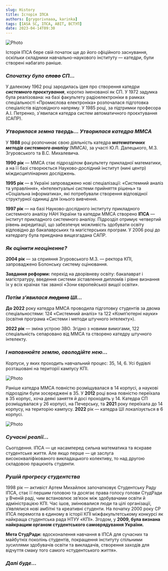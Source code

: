 ```yaml
---
slug: History
title: Історія ІПСА
authors: [grygorivnaaa, karinka]
tags: [IASA SC, ІПСА, ABIT, ВСТУП]
date: 2023-04-14T09:30
---
```


![Photo](./42.png)

Історія ІПСА бере свій початок ще до його офіційного заснування, оскільки складники навчально-наукового інституту — катедри, були створені набагато раніше.

### **_Спочатку було ~~слово~~ СП…_**

У далекому 1962 році зародилась ідея про створення катедри **_системного проєктування_**, коротко іменованої як СП. У 1972 задумка була реалізована: на базі факультету радіоелектроніки в рамках спеціальності «Промислова електроніка» розпочалася підготовка спеціалістів відповідного напряму. У 1985 році, за підтримки професора А.І. Петренко, з'явилася катедра систем автоматичного проєктування (САПР).

### **_Утворилася земна твердь… Утворилася катедра ММСА_**

У **1988** році розпочинає свою діяльність катедра **_математичних методів системного аналізу_** (ММСА), за участі Ю.Л. Далецького, М.З. Згуровського та В.С. Михалевича.

**1990 рік** — ММСА стає підрозділом факультету прикладної математики, а на її базі створюється Науково-дослідний інститут (нині центр) міждисциплінарних досліджень.

**1995 рік** — в Україні запроваджено нові спеціалізації: «Системний аналіз та управління», «Інтелектуальні системи прийняття рішень» та «Соціальна інформатика», які потребували створення відповідної структурної одиниці для їхнього вивчення.

**1997 рік** — на базі Науково-дослідного інституту прикладного системного аналізу НАН України та катедри ММСА створено **ІПСА** — інститут прикладного системного аналізу. Підрозділ отримує четвертий рівень акредитації, що забезпечує можливість здобувати освіту відповідно до бакалаврських та магістерських програм. У 2006 році до катедрату була приєднана вищезгадана САПР.

### **_Як оцінити неоціненне?_**

**2004 рік** — за сприяння Згуровського М.З. — ректора КПІ, запроваджено Болонську систему оцінювання.

**Завдання реформи:** перехід на дворівневу освіту: бакалаврат і магістратуру, введення системи зіставлення дипломів і рівне визнання їх у всіх країнах так званої «Зони європейської вищої освіти».

### **_Потім з’явилася ~~людина~~ ШІ…_**

**До 2022** року катедра ММСА проводила підготовку студентів за двома спеціальностями: 124 «Системний аналіз» та 122 «Комп’ютерні науки» (освітня програма «Системи і методи штучного інтелекту»).

**2022 рік** — зміна устрою ЗВО. Згідно з новими вимогами, 122 спеціальність сепаровано від ММСА та створено катедру штучного інтелекту.

### **_І наповнюйте землю, оволодійте нею…_**

Корпуси, у яких проходить навчальний процес: 35, 14, 6. Усі будівлі розташовані на території кампусу КПІ.

![Photo](./3photo.jpg)

Раніше катедра ММСА повністю розміщувалася в 14 корпусі, а наукові підрозділи були зосереджені в 35. У **2012** році вона повністю переїхала в 35 корпус, хоча деякі заняття й досі проходять у 14. Катедра СП розміщувалася у 26 корпусі, на Печерську, та **2021** року переїхала до 14 корпусу, на територію кампусу. **2022** рік — катедра ШІ локалізується в 6 корпусі.

![Photo](./stare.png)

### **_Сучасні реалії…_**

Сьогодення. ІПСА — це насамперед сильна математика та яскраве студентське життя. Але якщо перше — це заслуга висококваліфікованого викладацького колективу, то над другою складовою працюють студенти.

### **_Рушій прогресу студентства_**

1998 рік — активіст Артем Михайлюк започатковує Студентську Раду ІПСА, стає її першим головою та досягає права голосу голови СтудРади у Вченій раді, чим встановлює зв’язок між здобувачами освіти й адміністрацією КПІ. Час ішов, змінювалися люди та цілі організації, з’являлися нові амбітні та креативні студенти. На початку 2000 року СР ІПСА перемогла в єдиному в історії КПІ міжфакультетському конкурсі як найкраща студентська рада НТУУ «КПІ». Згодом, у **2009, була визнана найкращим органом студентського самоврядування України.**

**Мета СтудРади:** вдосконалення навчання в ІПСА для сучасних та майбутніх поколінь студентів, покращення інституту спільними зусиллями здобувачів освіти та викладачів, створення заходів для відчуття смаку того самого «студентського життя».

### **_Далі буде…_**
